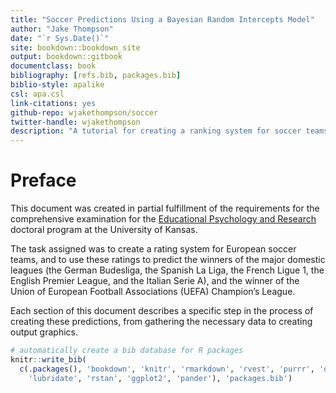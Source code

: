 ```yaml
--- 
title: "Soccer Predictions Using a Bayesian Random Intercepts Model"
author: "Jake Thompson"
date: "`r Sys.Date()`"
site: bookdown::bookdown_site
output: bookdown::gitbook
documentclass: book
bibliography: [refs.bib, packages.bib]
biblio-style: apalike
csl: apa.csl
link-citations: yes
github-repo: wjakethompson/soccer
twitter-handle: wjakethompson
description: "A tutorial for creating a ranking system for soccer teams and making predictions."
---
```


# Preface {-}

This document was created in partial fulfillment of the requirements for the comprehensive examination for the [Educational Psychology and Research](http://epsy.ku.edu/academics/educational-psychology-research/phd/program-faculty) doctoral program at the University of Kansas.

The task assigned was to create a rating system for European soccer teams, and to use these ratings to predict the winners of the major domestic leagues (the German Budesliga, the Spanish La Liga, the French Ligue 1, the English Premier League, and the Italian Serie A), and the winner of the Union of European Football Associations (UEFA) Champion's League.

Each section of this document describes a specific step in the process of creating these predictions, from gathering the necessary data to creating output graphics.

```r
# automatically create a bib database for R packages
knitr::write_bib(
  c(.packages(), 'bookdown', 'knitr', 'rmarkdown', 'rvest', 'purrr', 'dplyr',
    'lubridate', 'rstan', 'ggplot2', 'pander'), 'packages.bib')
```
